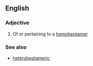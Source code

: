==English==

===Adjective===
{{en-adj|-}}

# Of or pertaining to a [[homoheptamer]]

===See also===
*[[heteroheptameric]]